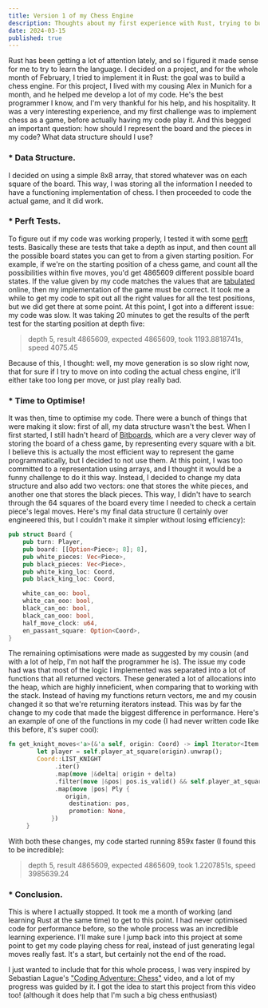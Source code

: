 ```yaml
---
title: Version 1 of my Chess Engine
description: Thoughts about my first experience with Rust, trying to build a chess engine.
date: 2024-03-15
published: true
---
```


Rust has been getting a lot of attention lately, and so I figured it made sense for me to try to learn the language. 
I decided on a project, and for the whole month of February, I tried to implement it in Rust: the goal was to build a chess engine.
For this project, I lived with my cousing Alex in Munich for a month, and he helped me develop a lot of my code. He's the best programmer I know, and I'm very thankful for his help, and his hospitality.
It was a very interesting experience, and my first challenge was to implement chess as a game, before actually having my code play it. And this begged an important question: how should I represent the board and the pieces in my code? What data structure should I use?

### * Data Structure.

I decided on using a simple 8x8 array, that stored whatever was on each square of the board. This way, I was storing all the information I needed to have a functioning implementation of chess. I then proceeded to code the actual game, and it did work. 

### * Perft Tests.

To figure out if my code was working properly, I tested it with some <a className="link" href="https://www.chessprogramming.org/Perft" target="_blank">perft</a> tests. Basically these are tests that take a depth as input, and then count all the possible board states you can get to from a given starting position. For example, if we're on the starting position of a chess game, and count all the possibilities within five moves, you'd get 4865609 different possible board states. If the value given by my code matches the values that are <a className="link" href="https://www.chessprogramming.org/Perft_Results" target="_blank">tabulated</a> online, then my implementation of the game must be correct. It took me a while to get my code to spit out all the right values for all the test positions, but we did get there at some point. 
At this point, I got into a different issue: my code was slow. It was taking 20 minutes to get the results of the perft test for the starting position at depth five:

> depth 5, result 4865609, expected 4865609, took 1193.8818741s, speed 4075.45

Because of this, I thought: well, my move generation is so slow right now, that for sure if I try to move on into coding the actual chess engine, it'll either take too long per move, or just play really bad.

### * Time to Optimise! 

It was then, time to optimise my code. There were a bunch of things that were making it slow: first of all, my data structure wasn't the best. When I first started, I still hadn't heard of <a className="link" href="https://www.chessprogramming.org/Bitboards" target="_blank">Bitboards</a>, which are a very clever way of storing the board of a chess game, by representing every square with a bit. I believe this is actually the most efficient way to represent the game programmatically, but I decided to not use them. At this point, I was too committed to a representation using arrays, and I thought it would be a funny challenge to do it this way.
Instead, I decided to change my data structure and also add two vectors: one that stores the white pieces, and another one that stores the black pieces. This way, I didn't have to search through the 64 squares of the board every time I needed to check a certain piece's legal moves. 
Here's my final data structure (I certainly over engineered this, but I couldn't make it simpler without losing efficiency):

``` rust
pub struct Board {
    pub turn: Player,
    pub board: [[Option<Piece>; 8]; 8],
    pub white_pieces: Vec<Piece>,
    pub black_pieces: Vec<Piece>,
    pub white_king_loc: Coord,
    pub black_king_loc: Coord,

    white_can_oo: bool,
    white_can_ooo: bool,
    black_can_oo: bool,
    black_can_ooo: bool,
    half_move_clock: u64,
    en_passant_square: Option<Coord>,
}
```
The remaining optimisations were made as suggested by my cousin (and with a lot of help, I'm not half the programmer he is). The issue my code had was that most of the logic I implemented was separated into a lot of functions that all returned vectors. These generated a lot of allocations into the heap, which are highly inneficient, when comparing that to working with the stack. Instead of having my functions return vectors, me and my cousin changed it so that we're returning iterators instead. This was by far the change to my code that made the biggest difference in performance. Here's an example of one of the functions in my code (I had never written code like this before, it's super cool):
``` rust
fn get_knight_moves<'a>(&'a self, origin: Coord) -> impl Iterator<Item = Ply> + 'a {
        let player = self.player_at_square(origin).unwrap();
        Coord::LIST_KNIGHT
             .iter()
             .map(move |&delta| origin + delta)
             .filter(move |&pos| pos.is_valid() && self.player_at_square(pos) != Some(player))
             .map(move |pos| Ply {
                origin,
                 destination: pos,
                 promotion: None,
            })
     }
```

With both these changes, my code started running 859x faster (I found this to be incredible):

> depth 5, result 4865609, expected 4865609, took 1.2207851s, speed 3985639.24

### * Conclusion.

This is where I actually stopped. It took me a month of working (and learning Rust at the same time) to get to this point. I had never optimised code for performance before, so the whole process was an incredible learning experience. I'll make sure I jump back into this project at some point to get my code playing chess for real, instead of just generating legal moves really fast. It's a start, but certainly not the end of the road.

I just wanted to include that for this whole process, I was very inspired by Sebastian Lague's <a className="link" target="_blank" href="https://www.youtube.com/watch?v=U4ogK0MIzqk">"Coding Adventure: Chess"</a> video, and a lot of my progress was guided by it. I got the idea to start this project from this video too! (although it does help that I'm such a big chess enthusiast)
